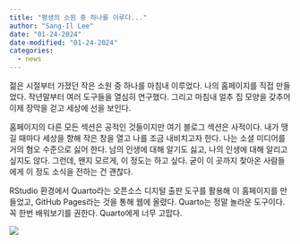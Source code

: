 ```yaml
---
title: "평생의 소원 중 하나를 이루다..."
author: "Sang-Il Lee"
date: "01-24-2024"
date-modified: "01-24-2024"
categories:
  - news
---
```


젊은 시절부터 가졌던 작은 소원 중 하나를 마침내 이루었다. 나의 홈페이지를 직접 만들었다. 작년말부터 여러 도구들을 열심히 연구했다. 그리고 마침내 얼추 집 모양을 갖추어 이제 장막을 걷고 세상에 선을 보인다.

홈페이지의 다른 모든 섹션은 공적인 것들이지만 여기 블로그 섹션은 사적이다. 내가 땡길 때마다 세상을 향해 작은 창을 열고 나를 조금 내비치고자 한다. 나는 소셜 미디어를 거의 혐오 수준으로 싫어 한다. 남의 인생에 대해 알기도 싫고, 나의 인생에 대해 알리고 싶지도 않다. 그런데, 왠지 모르게, 이 정도는 하고 싶다. 굳이 이 곳까지 찾아온 사람들에게 이 정도 소식을 전하는 건 괜찮다.

RStudio 환경에서 Quarto라는 오픈소스 디지털 출판 도구를 활용해 이 홈페이지를 만들었고, GitHub Pages라는 것을 통해 웹에 올렸다. Quarto는 정말 놀라운 도구이다. 꼭 한번 배워보기를 권한다. Quarto에게 너무 고맙다.

[![](images/clipboard-1276450988.png)](https://quarto.org/)
